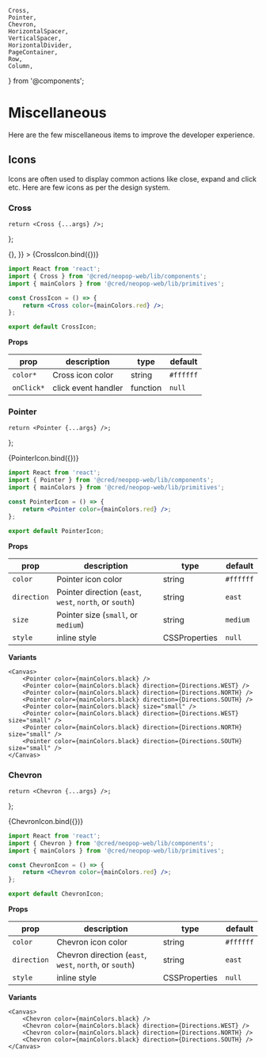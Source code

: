     Cross,
    Pointer,
    Chevron,
    HorizontalSpacer,
    VerticalSpacer,
    HorizontalDivider,
    PageContainer,
    Row,
    Column,
} from '@components';

<Meta title="Foundation/Miscellaneous" />

# Miscellaneous

Here are the few miscellaneous items to improve the developer experience.

## Icons

Icons are often used to display common actions like close, expand and click etc. Here are few icons as per the design system.

### Cross

    return <Cross {...args} />;
};

<Canvas>
    <Story
        name="Cross"
        args={{
            color: mainColors.red,
            onClick: () => {},
        }}
    >
        {CrossIcon.bind({})}
    </Story>
</Canvas>

```jsx
import React from 'react';
import { Cross } from '@cred/neopop-web/lib/components';
import { mainColors } from '@cred/neopop-web/lib/primitives';

const CrossIcon = () => {
    return <Cross color={mainColors.red} />;
};

export default CrossIcon;
```

**Props**

<div style={{overflowX: 'auto'}}>

| prop        | description         | type     | default   |
| ----------- | ------------------- | -------- | --------- |
| `color*`    | Cross icon color    | string   | `#ffffff` |
| `onClick*`  | click event handler | function | `null`    |

</div>

### Pointer

    return <Pointer {...args} />;
};

<Canvas>
    <Story
        name="Pointer"
        args={{
            color: mainColors.green,
        }}
        argTypes={{
            direction: {
                options: Directions,
                control: { type: 'select' },
            },
            size: {
                options: ['medium', 'small'],
                control: { type: 'select' },
            },
        }}
    >
        {PointerIcon.bind({})}
    </Story>
</Canvas>

```jsx
import React from 'react';
import { Pointer } from '@cred/neopop-web/lib/components';
import { mainColors } from '@cred/neopop-web/lib/primitives';

const PointerIcon = () => {
    return <Pointer color={mainColors.red} />;
};

export default PointerIcon;
```

**Props**

<div style={{overflowX: 'auto'}}>

| prop        | description                                             | type          | default   |
| ----------- | ------------------------------------------------------- | ------------- | --------- |
| `color`     | Pointer icon color                                      | string        | `#ffffff` |
| `direction` | Pointer direction (`east`, `west`, `north`, or `south`) | string        | `east`    |
| `size`      | Pointer size (`small`, or `medium`)                     | string        | `medium`  |
| `style`     | inline style                                            | CSSProperties | `null`    |

</div>

**Variants**

<div style={{ overflowX: 'auto' }}>

    <Canvas>
        <Pointer color={mainColors.black} />
        <Pointer color={mainColors.black} direction={Directions.WEST} />
        <Pointer color={mainColors.black} direction={Directions.NORTH} />
        <Pointer color={mainColors.black} direction={Directions.SOUTH} />
        <Pointer color={mainColors.black} size="small" />
        <Pointer color={mainColors.black} direction={Directions.WEST} size="small" />
        <Pointer color={mainColors.black} direction={Directions.NORTH} size="small" />
        <Pointer color={mainColors.black} direction={Directions.SOUTH} size="small" />
    </Canvas>

</div>

### Chevron

    return <Chevron {...args} />;
};

<Canvas>
    <Story
        name="Chevron"
        args={{
            color: mainColors.blue,
        }}
        argTypes={{
            direction: {
                options: Directions,
                control: { type: 'select' },
            },
        }}
    >
        {ChevronIcon.bind({})}
    </Story>
</Canvas>

```jsx
import React from 'react';
import { Chevron } from '@cred/neopop-web/lib/components';
import { mainColors } from '@cred/neopop-web/lib/primitives';

const ChevronIcon = () => {
    return <Chevron color={mainColors.red} />;
};

export default ChevronIcon;
```

**Props**

<div style={{overflowX: 'auto'}}>

| prop        | description                                             | type          | default   |
| ----------- | ------------------------------------------------------- | ------------- | --------- |
| `color`     | Chevron icon color                                      | string        | `#ffffff` |
| `direction` | Chevron direction (`east`, `west`, `north`, or `south`) | string        | `east`    |
| `style`     | inline style                                            | CSSProperties | `null`    |

</div>

**Variants**

<div style={{overflowX: 'auto'}}>

    <Canvas>
        <Chevron color={mainColors.black} />
        <Chevron color={mainColors.black} direction={Directions.WEST} />
        <Chevron color={mainColors.black} direction={Directions.NORTH} />
        <Chevron color={mainColors.black} direction={Directions.SOUTH} />
    </Canvas>

</div>
